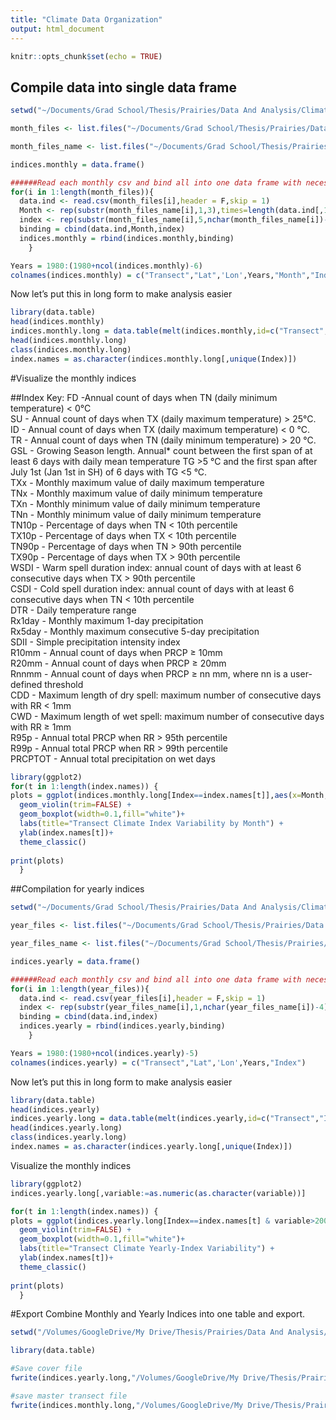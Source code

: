 ```yaml
---
title: "Climate Data Organization"
output: html_document
---
```


```r
knitr::opts_chunk$set(echo = TRUE)
```

## Compile data into single data frame

```r
setwd("~/Documents/Grad School/Thesis/Prairies/Data And Analysis/Climate/GMT/Indices-Monthly")

month_files <- list.files("~/Documents/Grad School/Thesis/Prairies/Data And Analysis/Climate/GMT/Indices-Monthly",full.names = T) 

month_files_name <- list.files("~/Documents/Grad School/Thesis/Prairies/Data And Analysis/Climate/GMT/Indices-Monthly",full.names = F)

indices.monthly = data.frame()

######Read each monthly csv and bind all into one data frame with necessary labels
for(i in 1:length(month_files)){
  data.ind <- read.csv(month_files[i],header = F,skip = 1)
  Month <- rep(substr(month_files_name[i],1,3),times=length(data.ind[,1]))
  index <- rep(substr(month_files_name[i],5,nchar(month_files_name[i])-4),times=length(data.ind[,1]))
  binding = cbind(data.ind,Month,index)
  indices.monthly = rbind(indices.monthly,binding)
    }

Years = 1980:(1980+ncol(indices.monthly)-6)
colnames(indices.monthly) = c("Transect","Lat",'Lon',Years,"Month","Index")  

```

Now let's put this in long form to make analysis easier
```r
library(data.table)
head(indices.monthly)
indices.monthly.long = data.table(melt(indices.monthly,id=c("Transect","Month","Index"),measure=4:(ncol(indices.monthly)-2)))
head(indices.monthly.long)
class(indices.monthly.long)
index.names = as.character(indices.monthly.long[,unique(Index)])
```

#Visualize the monthly indices 

##Index Key:
FD -Annual count of days when TN (daily minimum temperature) < 0°C  
SU - Annual count of days when TX (daily maximum temperature) > 25°C.  
ID - Annual count of days when TX (daily maximum temperature) < 0 °C.  
TR - Annual count of days when TN (daily minimum temperature) > 20 °C.   
GSL - Growing Season length. Annual* count between the first span of at least 6 days with daily mean temperature TG >5 °C and the first span after July 1st (Jan 1st in SH) of 6 days with TG <5 °C.  
TXx - Monthly maximum value of daily maximum temperature  
TNx - Monthly maximum value of daily minimum temperature  
TXn - Monthly minimum value of daily minimum temperature  
TNn - Monthly minimum value of daily minimum temperature  
TN10p - Percentage of days when TN < 10th percentile  
TX10p - Percentage of days when TX < 10th percentile  
TN90p - Percentage of days when TN > 90th percentile  
TX90p - Percentage of days when TX > 90th percentile  
WSDI - Warm spell duration index: annual count of days with at least 6 consecutive days when TX > 90th percentile  
CSDI - Cold spell duration index: annual count of days with at least 6 consecutive days when TN < 10th percentile  
DTR - Daily temperature range  
Rx1day - Monthly maximum 1-day precipitation  
Rx5day - Monthly maximum consecutive 5-day precipitation  
SDII - Simple precipitation intensity index  
R10mm - Annual count of days when PRCP ≥ 10mm  
R20mm - Annual count of days when PRCP ≥ 20mm  
Rnnmm - Annual count of days when PRCP ≥ nn mm, where nn is a user-defined threshold  
CDD - Maximum length of dry spell: maximum number of consecutive days with RR < 1mm  
CWD - Maximum length of wet spell: maximum number of consecutive days with RR ≥ 1mm  
R95p - Annual total PRCP when RR > 95th percentile  
R99p - Annual total PRCP when RR > 99th percentile  
PRCPTOT - Annual total precipitation on wet days  

```r
library(ggplot2)
for(t in 1:length(index.names)) {
plots = ggplot(indices.monthly.long[Index==index.names[t]],aes(x=Month,y=value,fill=Month))+
  geom_violin(trim=FALSE) +
  geom_boxplot(width=0.1,fill="white")+
  labs(title="Transect Climate Index Variability by Month") +
  ylab(index.names[t])+
  theme_classic() 
  
print(plots)
  }

```

##Compilation for yearly indices

```r
setwd("~/Documents/Grad School/Thesis/Prairies/Data And Analysis/Climate/GMT/Indices-Yearly")

year_files <- list.files("~/Documents/Grad School/Thesis/Prairies/Data And Analysis/Climate/GMT/Indices-Yearly",full.names = T) 

year_files_name <- list.files("~/Documents/Grad School/Thesis/Prairies/Data And Analysis/Climate/GMT/Indices-Yearly",full.names = F)

indices.yearly = data.frame()

######Read each monthly csv and bind all into one data frame with necessary labels
for(i in 1:length(year_files)){
  data.ind <- read.csv(year_files[i],header = F,skip = 1)
  index <- rep(substr(year_files_name[i],1,nchar(year_files_name[i])-4),times=length(data.ind[,1]))
  binding = cbind(data.ind,index)
  indices.yearly = rbind(indices.yearly,binding)
    }

Years = 1980:(1980+ncol(indices.yearly)-5)
colnames(indices.yearly) = c("Transect","Lat",'Lon',Years,"Index")  

```

Now let's put this in long form to make analysis easier
```r
library(data.table)
head(indices.yearly)
indices.yearly.long = data.table(melt(indices.yearly,id=c("Transect","Index"),measure=4:(ncol(indices.yearly)-2)))
head(indices.yearly.long)
class(indices.yearly.long)
index.names = as.character(indices.yearly.long[,unique(Index)])
```

Visualize the monthly indices 
```r
library(ggplot2)
indices.yearly.long[,variable:=as.numeric(as.character(variable))]

for(t in 1:length(index.names)) {
plots = ggplot(indices.yearly.long[Index==index.names[t] & variable>2009],aes(x=as.factor(variable),y=value,fill=as.factor(variable)))+
  geom_violin(trim=FALSE) +
  geom_boxplot(width=0.1,fill="white")+
  labs(title="Transect Climate Yearly-Index Variability") +
  ylab(index.names[t])+
  theme_classic() 
  
print(plots)
  }

```

#Export
Combine Monthly and Yearly Indices into one table and export.

```r
setwd("/Volumes/GoogleDrive/My Drive/Thesis/Prairies/Data And Analysis/Prairie Analysis/Prairie-Analysis")

library(data.table)

#Save cover file
fwrite(indices.yearly.long,"/Volumes/GoogleDrive/My Drive/Thesis/Prairies/Data And Analysis/Prairie Analysis/Prairie-Analysis/Indices_Yearly.csv")

#save master transect file
fwrite(indices.monthly.long,"/Volumes/GoogleDrive/My Drive/Thesis/Prairies/Data And Analysis/Prairie Analysis/Prairie-Analysis/Indices_Monthly.csv")


```



